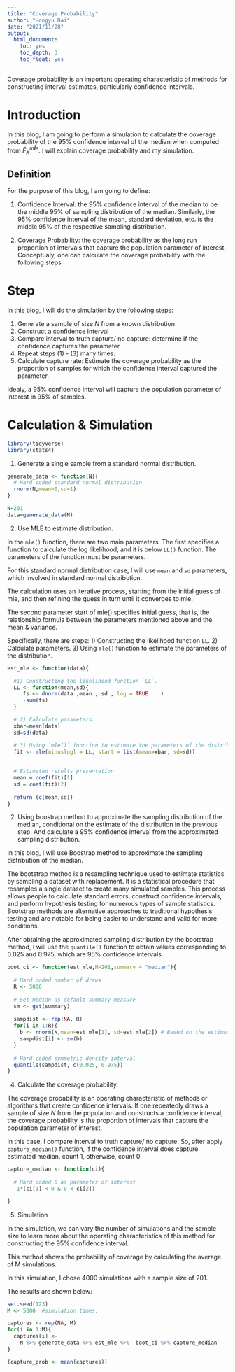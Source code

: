 ```yaml
---
title: "Coverage Probability"
author: "Hongyu Dai"
date: "2021/11/28"
output: 
  html_document:
    toc: yes
    toc_depth: 3
    toc_float: yes
---
```



Coverage probability is an important operating characteristic of methods for constructing interval estimates, particularly confidence intervals.

# Introduction

In this blog, I am going to perform a simulation to calculate the coverage probability of the 95% confidence interval of the median when computed from *F̂*<sub>*X*</sub><sup>*m**l**e*</sup>. I will explain coverage probability and my simulation.

Definition
---------------

For the purpose of this blog, I am going to define:

1. Confidence Interval: the 95% confidence interval of the median to be the middle 95% of sampling distribution of the median. Similarly, the 95% confidence interval of the mean, standard deviation, etc. is the middle 95% of the respective sampling distribution.

2. Coverage Probability: the coverage probability as the long run proportion of intervals that capture the population parameter of interest. Conceptualy, one can calculate the coverage probability with the following steps

# Step

In this blog, I will do the simulation by the following steps:

1.  Generate a sample of size *N* from a known distribution
2.  Construct a confidence interval
3.  Compare interval to truth capture/ no capture: determine if the confidence captures the parameter
4.  Repeat steps (1) - (3) many times. 
5.  Calculate capture rate: Estimate the coverage probability as the proportion of samples for which the confidence interval captured the parameter.

Idealy, a 95% confidence interval will capture the population parameter of interest in 95% of samples.

# Calculation & Simulation

```r
library(tidyverse)
library(stats4)
```

1. Generate a single sample from a standard normal distribution.

```r
generate_data <- function(N){ 
  # Hard coded standard normal distribution
  rnorm(N,mean=0,sd=1) 
}

N=201
data=generate_data(N)
```

2. Use MLE to estimate distribution. 

In the `mle()` function, there are two main parameters. The first specifies a function to calculate the log likelihood, and it is below `LL()` function. The parameters of the function must be parameters. 

For this standard normal distribution case, I will use `mean` and `sd` parameters, which  involved in standard normal distribution.

The calculation uses an iterative process, starting from the initial guess of mle, and then refining the guess in turn until it converges to mle. 

The second parameter start of mle() specifies initial guess, that is, the relationship formula between the parameters mentioned above and the mean & variance.

Specifically, there are steps:
1) Constructing the likelihood function `LL`.
2) Calculate parameters.
3) Using `mle()` function to estimate the parameters of the distribution.

```r

est_mle <- function(data){

  #1) Constructing the likelihood function `LL`.
  LL <- function(mean,sd){
     fs <- dnorm(data ,mean , sd , log = TRUE    )   
     -sum(fs) 
  }

  # 2) Calculate parameters.
  xbar=mean(data)
  sd=sd(data) 

  # 3) Using `mle()` function to estimate the parameters of the distribution.
  fit <- mle(minuslogl = LL, start = list(mean=xbar, sd=sd))
  
  
  # Estimated results presentation
  mean = coef(fit)[1]
  sd = coef(fit)[2]
  
  return (c(mean,sd))
}
```

2. Using boostrap method to approximate the sampling distribution of the median, conditional on the estimate of the distribution in the previous step. And calculate a 95% confidence interval from the approximated sampling distribution.

In this blog, I will use Boostrap method to approximate the sampling distribution of the median.

The bootstrap method is a resampling technique used to estimate statistics by sampling a dataset with replacement.
It is a statistical procedure that resamples a single dataset to create many simulated samples. This process allows people to calculate standard errors, construct confidence intervals, and perform hypothesis testing for numerous types of sample statistics. Bootstrap methods are alternative approaches to traditional hypothesis testing and are notable for being easier to understand and valid for more conditions.

After obtaining the approximated sampling distribution by the bootstrap method, I will use the `quantile()` function to obtain values corresponding to 0.025 and 0.975, which are 95% confidence intervals.

```r
boot_ci <- function(est_mle,N=201,summary = "median"){
  
  # Hard coded number of draws
  R <- 5000
  
  # Set median as default summary measure
  sm <- get(summary) 
  
  sampdist <- rep(NA, R)
  for(i in 1:R){
    b <- rnorm(N,mean=est_mle[1], sd=est_mle[2]) # Based on the estimated distribution conditions in the previous step. Using the parameters estimated by mle()
    sampdist[i] <- sm(b)
  }
  
  # Hard coded symmetric density interval
  quantile(sampdist, c(0.025, 0.975))
}
```


4. Calculate the coverage probability.

The coverage probability is an operating characteristic of methods or algorithms that create confidence intervals. If one repeatedly draws a sample of size $N$ from the population and constructs a confidence interval, the coverage probability is the proportion of intervals that capture the population parameter of interest.

In this case, I compare interval to truth capture/ no capture. So, after apply `capture_median()` function, if the confidence interval does capture estimated median, count 1, otherwise, count 0.

```r
capture_median <- function(ci){
  
  # Hard coded 0 as parameter of interest
   1*(ci[1] < 0 & 0 < ci[2])

}
```


5. Simulation

In the simulation, we can vary the number of simulations and the sample size to learn more about the operating characteristics of this method for constructing the 95% confidence interval.

This method shows the probability of coverage by calculating the average of M simulations.

In this simulation, I chose 4000 simulations with a sample size of 201.

The results are shown below:

```r
set.seed(123)
M <- 5000  #simulation times.

captures <- rep(NA, M)
for(i in 1:M){
  captures[i] <- 
    N %>% generate_data %>% est_mle %>%  boot_ci %>% capture_median
}

(capture_prob <- mean(captures))
```


